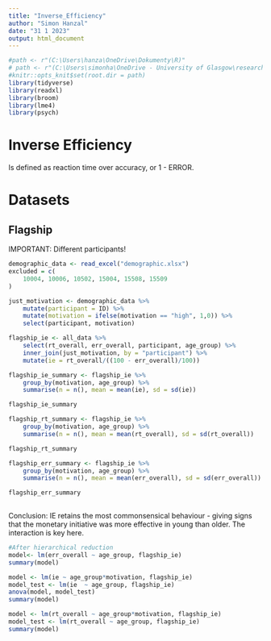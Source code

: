 ```yaml
---
title: "Inverse_Efficiency"
author: "Simon Hanzal"
date: "31 1 2023"
output: html_document
---
```


```r
#path <- r"(C:\Users\hanza\OneDrive\Dokumenty\R)"
# path <- r"(C:\Users\simonha\OneDrive - University of Glasgow\research\data\exp1_data\compilation)"
#knitr::opts_knit$set(root.dir = path)
library(tidyverse)
library(readxl)
library(broom)
library(lme4)
library(psych)
```

# Inverse Efficiency

Is defined as reaction time over accuracy, or 1 - ERROR.

# Datasets

## Flagship

IMPORTANT: Different participants!

```r
demographic_data <- read_excel("demographic.xlsx")
excluded = c(
    10004, 10006, 10502, 15004, 15508, 15509
)
```


```r
just_motivation <- demographic_data %>%
    mutate(participant = ID) %>%
    mutate(motivation = ifelse(motivation == "high", 1,0)) %>%
    select(participant, motivation)

flagship_ie <- all_data %>%
    select(rt_overall, err_overall, participant, age_group) %>%
    inner_join(just_motivation, by = "participant") %>%
    mutate(ie = rt_overall/((100 - err_overall)/100))

flagship_ie_summary <- flagship_ie %>%
    group_by(motivation, age_group) %>%
    summarise(n = n(), mean = mean(ie), sd = sd(ie))

flagship_ie_summary

flagship_rt_summary <- flagship_ie %>%
    group_by(motivation, age_group) %>%
    summarise(n = n(), mean = mean(rt_overall), sd = sd(rt_overall))

flagship_rt_summary

flagship_err_summary <- flagship_ie %>%
    group_by(motivation, age_group) %>%
    summarise(n = n(), mean = mean(err_overall), sd = sd(err_overall))

flagship_err_summary
    
```

Conclusion: IE retains the most commonsensical behaviour - giving signs that the monetary initiative was more effective in young than older. The interaction is key here.

```r
#After hierarchical reduction
model<- lm(err_overall ~ age_group, flagship_ie)
summary(model)

model <- lm(ie ~ age_group*motivation, flagship_ie)
model_test <- lm(ie  ~ age_group, flagship_ie)
anova(model, model_test)
summary(model)

model <- lm(rt_overall ~ age_group*motivation, flagship_ie)
model_test <- lm(rt_overall ~ age_group, flagship_ie)
summary(model)
```


